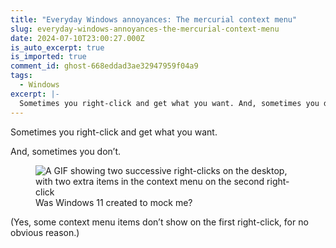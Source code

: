 ```yaml
---
title: "Everyday Windows annoyances: The mercurial context menu"
slug: everyday-windows-annoyances-the-mercurial-context-menu
date: 2024-07-10T23:00:27.000Z
is_auto_excerpt: true
is_imported: true
comment_id: ghost-668eddad3ae32947959f04a9
tags:
  - Windows
excerpt: |-
  Sometimes you right-click and get what you want. And, sometimes you don’t.
---
```



Sometimes you right-click and get what you want.

And, sometimes you don’t.

<figure>
  <img
    src={context_menu_gif.src}
    alt="A GIF showing two successive right-clicks on the desktop, with two extra items in the context menu on the second right-click"
    height={context_menu_gif.height}
    width={context_menu_gif.width}
  />
  <figcaption>
    <span>Was Windows 11 created to mock me?</span>
  </figcaption>
</figure>

(Yes, some context menu items don’t show on the first right-click, for no
obvious reason.)
